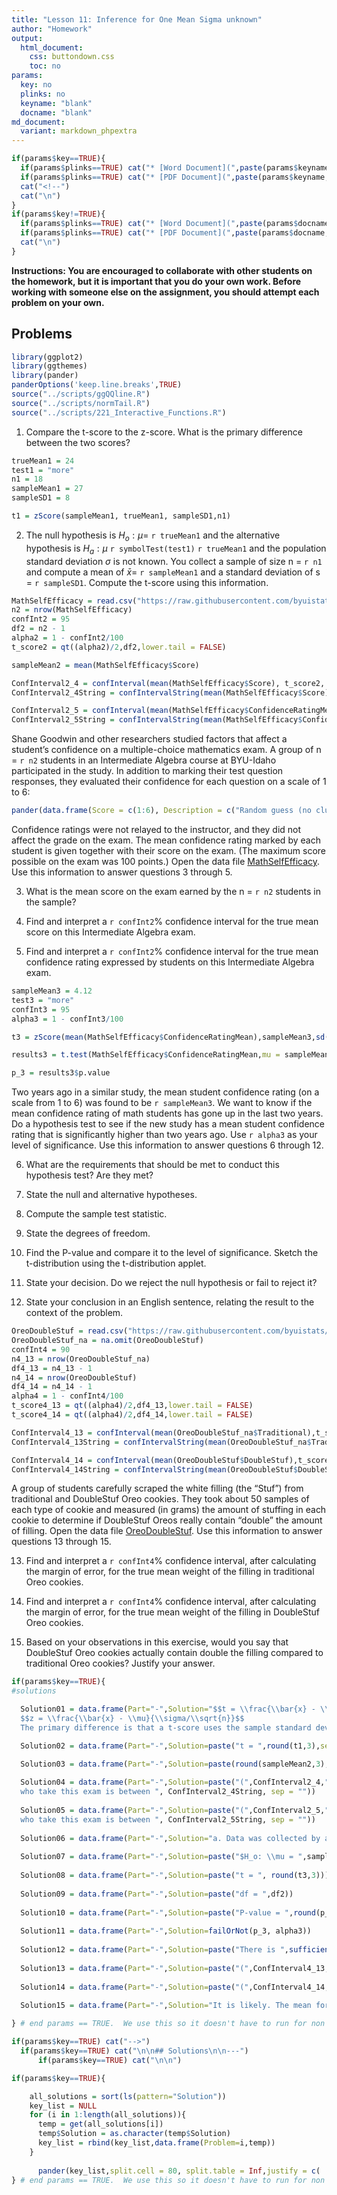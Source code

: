 ```yaml
---
title: "Lesson 11: Inference for One Mean Sigma unknown"
author: "Homework"
output:
  html_document:
    css: buttondown.css
    toc: no
params:
  key: no
  plinks: no
  keyname: "blank"
  docname: "blank"
md_document:
  variant: markdown_phpextra
---
```


```r
if(params$key==TRUE){
  if(params$plinks==TRUE) cat("* [Word Document](",paste(params$keyname,"docx",sep="."),")\n")
  if(params$plinks==TRUE) cat("* [PDF Document](",paste(params$keyname,"pdf",sep="."),")\n")
  cat("<!--")
  cat("\n")
} 
if(params$key!=TRUE){
  if(params$plinks==TRUE) cat("* [Word Document](",paste(params$docname,"docx",sep="."),")\n")
  if(params$plinks==TRUE) cat("* [PDF Document](",paste(params$docname,"pdf",sep="."),")\n")
  cat("\n")
}
```

**Instructions:  You are encouraged to collaborate with other students on the homework, but it is important that you do your own work.  Before working with someone else on the assignment, you should attempt each problem on your own.**

## Problems

```r
library(ggplot2)
library(ggthemes)
library(pander)
panderOptions('keep.line.breaks',TRUE)
source("../scripts/ggQQline.R")
source("../scripts/normTail.R")
source("../scripts/221_Interactive_Functions.R")
```

1. Compare the t-score to the z-score. What is the primary difference between the two scores?

```r
trueMean1 = 24
test1 = "more"
n1 = 18
sampleMean1 = 27
sampleSD1 = 8

t1 = zScore(sampleMean1, trueMean1, sampleSD1,n1)
```

2. The null hypothesis is $H_o: \mu =$ `r trueMean1` and the alternative hypothesis is $H_a: \mu$ `r symbolTest(test1)` `r trueMean1` and the population standard deviation $\sigma$ is not known.  You collect a sample of size n = `r n1` and compute a mean of $\bar{x} =$ `r sampleMean1` and a standard deviation of s = `r sampleSD1`. Compute the t-score using this information.  

```r

MathSelfEfficacy = read.csv("https://raw.githubusercontent.com/byuistats/data/master/MathSelfEfficacy/MathSelfEfficacy.csv", header = TRUE)
n2 = nrow(MathSelfEfficacy)
confInt2 = 95
df2 = n2 - 1
alpha2 = 1 - confInt2/100
t_score2 = qt((alpha2)/2,df2,lower.tail = FALSE)

sampleMean2 = mean(MathSelfEfficacy$Score)

ConfInterval2_4 = confInterval(mean(MathSelfEfficacy$Score), t_score2, sd(MathSelfEfficacy$Score), n2)
ConfInterval2_4String = confIntervalString(mean(MathSelfEfficacy$Score), t_score2, sd(MathSelfEfficacy$Score), n2)

ConfInterval2_5 = confInterval(mean(MathSelfEfficacy$ConfidenceRatingMean),t_score2,sd(MathSelfEfficacy$ConfidenceRatingMean),n2)
ConfInterval2_5String = confIntervalString(mean(MathSelfEfficacy$ConfidenceRatingMean),t_score2,sd(MathSelfEfficacy$ConfidenceRatingMean),n2)
```

Shane Goodwin and other researchers studied factors that affect a student's confidence on a multiple-choice mathematics exam. A group of n = `r n2` students in an Intermediate Algebra course at BYU-Idaho participated in the study. In addition to marking their test question responses, they evaluated their confidence for each question on a scale of 1 to 6:

```r
pander(data.frame(Score = c(1:6), Description = c("Random guess (no clue)","Very unsure", "Somewhat unsure","Somewhat sure", "Very Sure","Certain (absolutely sure)")), justify = c("center", "left"))
```

Confidence ratings were not relayed to the instructor, and they did not affect the grade on the exam. The mean confidence rating marked by each student is given together with their score on the exam. (The maximum score possible on the exam was 100 points.)
Open the data file [MathSelfEfficacy](http://statistics.byuimath.com/index.php?title=Data#MathSelfEfficacy). Use this information to answer questions 3 through 5.

3. What is the mean score on the exam earned by the n = `r n2` students in the sample?

4. Find and interpret a `r confInt2`% confidence interval for the true mean score on this Intermediate Algebra exam. 

5. Find and interpret a `r confInt2`% confidence interval for the true mean confidence rating expressed by students on this Intermediate Algebra exam. 

```r
sampleMean3 = 4.12
test3 = "more"
confInt3 = 95
alpha3 = 1 - confInt3/100

t3 = zScore(mean(MathSelfEfficacy$ConfidenceRatingMean),sampleMean3,sd(MathSelfEfficacy$ConfidenceRatingMean),n2)

results3 = t.test(MathSelfEfficacy$ConfidenceRatingMean,mu = sampleMean3,alternative = "greater", conf.level = confInt3/100)

p_3 = results3$p.value
```

Two years ago in a similar study, the mean student confidence rating (on a scale from 1 to 6) was found to be `r sampleMean3`.  We want to know if the mean confidence rating of math students has gone up in the last two years.  Do a hypothesis test to see if the new study has a mean student confidence rating that is significantly higher than two years ago.  Use `r alpha3` as your level of significance.  Use this information to answer questions 6 through 12.

6. What are the requirements that should be met to conduct this hypothesis test? Are they met? 

7. State the null and alternative hypotheses.

8. Compute the sample test statistic.

9. State the degrees of freedom.

10. Find the P-value and compare it to the level of significance. Sketch the t-distribution using the t-distribution applet. 

11. State your decision.  Do we reject the null hypothesis or fail to reject it? 

12. State your conclusion in an English sentence, relating the result to the context of the problem. 

```r
OreoDoubleStuf = read.csv("https://raw.githubusercontent.com/byuistats/data/master/OreoDoubleStuf/OreoDoubleStuf.csv",header=TRUE)
OreoDoubleStuf_na = na.omit(OreoDoubleStuf)
confInt4 = 90
n4_13 = nrow(OreoDoubleStuf_na)
df4_13 = n4_13 - 1
n4_14 = nrow(OreoDoubleStuf)
df4_14 = n4_14 - 1
alpha4 = 1 - confInt4/100
t_score4_13 = qt((alpha4)/2,df4_13,lower.tail = FALSE)
t_score4_14 = qt((alpha4)/2,df4_14,lower.tail = FALSE)

ConfInterval4_13 = confInterval(mean(OreoDoubleStuf_na$Traditional),t_score4_13,sd(OreoDoubleStuf_na$Traditional),n4_13)
ConfInterval4_13String = confIntervalString(mean(OreoDoubleStuf_na$Traditional),t_score4_13,sd(OreoDoubleStuf_na$Traditional),n4_13)

ConfInterval4_14 = confInterval(mean(OreoDoubleStuf$DoubleStuf),t_score4_14,sd(OreoDoubleStuf$DoubleStuf),n4_14)
ConfInterval4_14String = confIntervalString(mean(OreoDoubleStuf$DoubleStuf),t_score4_14,sd(OreoDoubleStuf$DoubleStuf),n4_14)
```

A group of students carefully scraped the white filling (the "Stuf") from traditional and DoubleStuf Oreo cookies.  They took about 50 samples of each type of cookie and measured (in grams) the amount of stuffing in each cookie to determine if DoubleStuf Oreos really contain "double" the amount of filling. Open the data file [OreoDoubleStuf](http://statistics.byuimath.com/index.php?title=Data#OreoDoubleStuf). Use this information to answer questions 13 through 15.

13. Find and interpret a `r confInt4`% confidence interval, after calculating the margin of error, for the true mean weight of the filling in traditional Oreo cookies. 

14.	Find and interpret a `r confInt4`% confidence interval, after calculating the margin of error, for the true mean weight of the filling in DoubleStuf Oreo cookies. 

15.	Based on your observations in this exercise, would you say that DoubleStuf Oreo cookies actually contain double the filling compared to traditional Oreo cookies? Justify your answer. 

```r
if(params$key==TRUE){
#solutions

  Solution01 = data.frame(Part="-",Solution="$$t = \\frac{\\bar{x} - \\mu}{s/\\sqrt{n}}$$ 
  $$z = \\frac{\\bar{x} - \\mu}{\\sigma/\\sqrt{n}}$$
  The primary difference is that a t-score uses the sample standard deviation ($s$) whereas a z-score uses the population standard deviation ($\\sigma$)")

  Solution02 = data.frame(Part="-",Solution=paste("t = ",round(t1,3),sep = ""))

  Solution03 = data.frame(Part="-",Solution=paste(round(sampleMean2,3)," points"))
    
  Solution04 = data.frame(Part="-",Solution=paste("(",ConfInterval2_4,")", " We are ",confInt2,"% confident that the true mean score for all students
  who take this exam is between ", ConfInterval2_4String, sep = ""))
  
  Solution05 = data.frame(Part="-",Solution=paste("(",ConfInterval2_5,")", " We are ",confInt2,"% confident that the true mean confidence rating for all students
  who take this exam is between ", ConfInterval2_5String, sep = ""))
  
  Solution06 = data.frame(Part="-",Solution="a. Data was collected by a simple random sample. (We assume that this is true) \\\n b. $\\bar{x}$ is normally distributed. (We can assume the distribution of sample means is normally distributed due to the central limit theorem)")
  
  Solution07 = data.frame(Part="-",Solution=paste("$H_o: \\mu = ",sampleMean3,"$\\\n","$H_a: \\mu ",symbolTest(test1)," ",sampleMean3,"$",sep = ""))
  
  Solution08 = data.frame(Part="-",Solution=paste("t = ", round(t3,3)))
  
  Solution09 = data.frame(Part="-",Solution=paste("df = ",df2))
  
  Solution10 = data.frame(Part="-",Solution=paste("P-value = ",round(p_3,5)," < ", alpha3," = $\\alpha$"))
  
  Solution11 = data.frame(Part="-",Solution=failOrNot(p_3, alpha3))
  
  Solution12 = data.frame(Part="-",Solution=paste("There is ",sufficientOrNot(failOrNot(p_3, alpha3))," evidence to suggest that the confidence rating scores for this year are significantly higher than two years before"))
  
  Solution13 = data.frame(Part="-",Solution=paste("(",ConfInterval4_13,")", " We are ",confInt4,"% confident that the true mean weight of Oreo filling is between ", ConfInterval4_13String," grams",sep = ""))
  
  Solution14 = data.frame(Part="-",Solution=paste("(",ConfInterval4_14,")", " We are ",confInt4,"% confident that the true mean mean weight of DoubleStuf Oreo filling is between ", ConfInterval4_14String," grams",sep = ""))
  
  Solution15 = data.frame(Part="-",Solution="It is likely. The mean for the double stuf Oreos is a little more than twice as big as the mean for the traditional Oreos. The confidence intervals provide plausible true means for each cookie type. The intervals indicate that there might be a little less than twice the stuffing or a little more than twice the stuffing")

} # end params == TRUE.  We use this so it doesn't have to run for non answer key path.
```


```r
if(params$key==TRUE) cat("-->")
  if(params$key==TRUE) cat("\n\n## Solutions\n\n---")
      if(params$key==TRUE) cat("\n\n")
```



```r
if(params$key==TRUE){

    all_solutions = sort(ls(pattern="Solution"))
    key_list = NULL
    for (i in 1:length(all_solutions)){
      temp = get(all_solutions[i])
      temp$Solution = as.character(temp$Solution)
      key_list = rbind(key_list,data.frame(Problem=i,temp))
    }
    
      pander(key_list,split.cell = 80, split.table = Inf,justify = c( 'center', 'left',"left"))
} # end params == TRUE.  We use this so it doesn't have to run for non answer key path.

```







